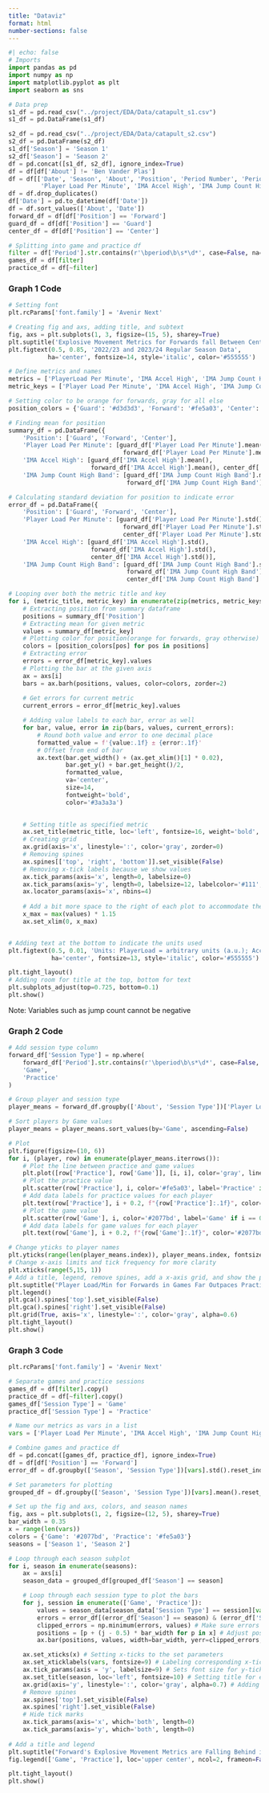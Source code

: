 ```yaml
---
title: "Dataviz"
format: html
number-sections: false
---
```


```python
#| echo: false
# Imports
import pandas as pd
import numpy as np
import matplotlib.pyplot as plt
import seaborn as sns

# Data prep
s1_df = pd.read_csv("../project/EDA/Data/catapult_s1.csv")
s1_df = pd.DataFrame(s1_df)

s2_df = pd.read_csv("../project/EDA/Data/catapult_s2.csv")
s2_df = pd.DataFrame(s2_df)
s1_df['Season'] = 'Season 1'
s2_df['Season'] = 'Season 2'
df = pd.concat([s1_df, s2_df], ignore_index=True)
df = df[df['About'] != 'Ben Vander Plas']
df = df[['Date', 'Season', 'About', 'Position', 'Period Number', 'Period', 'Total Player Load', 
         'Player Load Per Minute', 'IMA Accel High', 'IMA Jump Count High Band', 'Session Total Jumps']]
df = df.drop_duplicates()
df['Date'] = pd.to_datetime(df['Date'])
df = df.sort_values(['About', 'Date'])
forward_df = df[df['Position'] == 'Forward']
guard_df = df[df['Position'] == 'Guard']
center_df = df[df['Position'] == 'Center']

# Splitting into game and practice df
filter = df['Period'].str.contains(r'\bperiod\b\s*\d*', case=False, na=False)
games_df = df[filter]
practice_df = df[~filter]
```

### Graph 1 Code
```python
# Setting font
plt.rcParams['font.family'] = 'Avenir Next'

# Creating fig and axs, adding title, and subtext
fig, axs = plt.subplots(1, 3, figsize=(15, 5), sharey=True)
plt.suptitle('Explosive Movement Metrics for Forwards fall Between Centers, Guards', fontsize=24, weight='bold', color='#3a3a3a')
plt.figtext(0.5, 0.85, '2022/23 and 2023/24 Regular Season Data', 
           ha='center', fontsize=14, style='italic', color='#555555')

# Define metrics and names
metrics = ['PlayerLoad Per Minute', 'IMA Accel High', 'IMA Jump Count High Band']
metric_keys = ['Player Load Per Minute', 'IMA Accel High', 'IMA Jump Count High Band'] 

# Setting color to be orange for forwards, gray for all else
position_colors = {'Guard': '#d3d3d3', 'Forward': '#fe5a03', 'Center': '#d3d3d3'}

# Finding mean for position
summary_df = pd.DataFrame({
    'Position': ['Guard', 'Forward', 'Center'],
    'Player Load Per Minute': [guard_df['Player Load Per Minute'].mean(),
                                forward_df['Player Load Per Minute'].mean(), center_df['Player Load Per Minute'].mean()],
    'IMA Accel High': [guard_df['IMA Accel High'].mean(), 
                       forward_df['IMA Accel High'].mean(), center_df['IMA Accel High'].mean()],
    'IMA Jump Count High Band': [guard_df['IMA Jump Count High Band'].mean(), 
                                 forward_df['IMA Jump Count High Band'].mean(), center_df['IMA Jump Count High Band'].mean()]})

# Calculating standard deviation for position to indicate error
error_df = pd.DataFrame({
    'Position': ['Guard', 'Forward', 'Center'],
    'Player Load Per Minute': [guard_df['Player Load Per Minute'].std(),
                                forward_df['Player Load Per Minute'].std(), 
                                center_df['Player Load Per Minute'].std()],
    'IMA Accel High': [guard_df['IMA Accel High'].std(), 
                       forward_df['IMA Accel High'].std(), 
                       center_df['IMA Accel High'].std()],
    'IMA Jump Count High Band': [guard_df['IMA Jump Count High Band'].std(), 
                                 forward_df['IMA Jump Count High Band'].std(), 
                                 center_df['IMA Jump Count High Band'].std()]})

# Looping over both the metric title and key
for i, (metric_title, metric_key) in enumerate(zip(metrics, metric_keys)):
    # Extracting position from summary dataframe
    positions = summary_df['Position']
    # Extracting mean for given metric
    values = summary_df[metric_key]
    # Plotting color for position(orange for forwards, gray otherwise)
    colors = [position_colors[pos] for pos in positions]
    # Extracting error
    errors = error_df[metric_key].values
    # Plotting the bar at the given axis
    ax = axs[i]
    bars = ax.barh(positions, values, color=colors, zorder=2)
    
    # Get errors for current metric
    current_errors = error_df[metric_key].values

    # Adding value labels to each bar, error as well
    for bar, value, error in zip(bars, values, current_errors):
        # Round both value and error to one decimal place
        formatted_value = f'{value:.1f} ± {error:.1f}'
        # Offset from end of bar
        ax.text(bar.get_width() + (ax.get_xlim()[1] * 0.02), 
                bar.get_y() + bar.get_height()/2, 
                formatted_value,
                va='center', 
                size=14, 
                fontweight='bold', 
                color='#3a3a3a')

       
    # Setting title as specified metric
    ax.set_title(metric_title, loc='left', fontsize=16, weight='bold', color='#3a3a3a')
    # Creating grid
    ax.grid(axis='x', linestyle=':', color='gray', zorder=0)
    # Removing spines
    ax.spines[['top', 'right', 'bottom']].set_visible(False)
    # Removing x-tick labels because we show values
    ax.tick_params(axis='x', length=0, labelsize=0)
    ax.tick_params(axis='y', length=0, labelsize=12, labelcolor='#111', width=0)
    ax.locator_params(axis='x', nbins=4)
    
    # Add a bit more space to the right of each plot to accommodate the value labels
    x_max = max(values) * 1.15
    ax.set_xlim(0, x_max)


# Adding text at the bottom to indicate the units used
plt.figtext(0.5, 0.01, 'Units: PlayerLoad = arbitrary units (a.u.); Acceleration = counts over 3 m/s²; Jump Count High Band = jumps over 40 cm',
            ha='center', fontsize=13, style='italic', color='#555555')

plt.tight_layout()
# Adding room for title at the top, bottom for text
plt.subplots_adjust(top=0.725, bottom=0.1)
plt.show()
```


Note: Variables such as jump count cannot be negative

### Graph 2 Code
```python
# Add session type column
forward_df['Session Type'] = np.where(
    forward_df['Period'].str.contains(r'\bperiod\b\s*\d*', case=False, na=False),
    'Game',
    'Practice'
)

# Group player and session type
player_means = forward_df.groupby(['About', 'Session Type'])['Player Load Per Minute'].mean().unstack()

# Sort players by Game values
player_means = player_means.sort_values(by='Game', ascending=False)

# Plot
plt.figure(figsize=(10, 6))
for i, (player, row) in enumerate(player_means.iterrows()):
    # Plot the line between practice and game values
    plt.plot([row['Practice'], row['Game']], [i, i], color='gray', linewidth=1.5, zorder=1)
    # Plot the practice value
    plt.scatter(row['Practice'], i, color='#fe5a03', label='Practice' if i == 0 else "", zorder=2)
    # Add data labels for practice values for each player
    plt.text(row['Practice'], i + 0.2, f"{row['Practice']:.1f}", color='#fe5a03', ha='center', fontsize=8)
    # Plot the game value
    plt.scatter(row['Game'], i, color='#2077bd', label='Game' if i == 0 else "", zorder=2)
    # Add data labels for game values for each player
    plt.text(row['Game'], i + 0.2, f"{row['Game']:.1f}", color='#2077bd', ha='center', fontsize=8)

# Change yticks to player names
plt.yticks(range(len(player_means.index)), player_means.index, fontsize=9)
# Change x-axis limits and tick frequency for more clarity
plt.xticks(range(5,15, 1))
# Add a title, legend, remove spines, add a x-axis grid, and show the plot
plt.suptitle("Player Load/Min for Forwards in Games Far Outpaces Practice Performance", fontsize=18)
plt.legend()
plt.gca().spines['top'].set_visible(False)
plt.gca().spines['right'].set_visible(False)
plt.grid(True, axis='x', linestyle=':', color='gray', alpha=0.6)
plt.tight_layout()
plt.show()
```

### Graph 3 Code
```python
plt.rcParams['font.family'] = 'Avenir Next'

# Separate games and practice sessions
games_df = df[filter].copy()
practice_df = df[~filter].copy()
games_df['Session Type'] = 'Game'
practice_df['Session Type'] = 'Practice'

# Name our metrics as vars in a list
vars = ['Player Load Per Minute', 'IMA Accel High', 'IMA Jump Count High Band']

# Combine games and practice df 
df = pd.concat([games_df, practice_df], ignore_index=True)
df = df[df['Position'] == 'Forward']
error_df = df.groupby(['Season', 'Session Type'])[vars].std().reset_index() 

# Set parameters for plotting
grouped_df = df.groupby(['Season', 'Session Type'])[vars].mean().reset_index()

# Set up the fig and axs, colors, and season names
fig, axs = plt.subplots(1, 2, figsize=(12, 5), sharey=True)
bar_width = 0.35
x = range(len(vars))
colors = {'Game': '#2077bd', 'Practice': '#fe5a03'}
seasons = ['Season 1', 'Season 2']

# Loop through each season subplot
for i, season in enumerate(seasons):
    ax = axs[i]
    season_data = grouped_df[grouped_df['Season'] == season]

    # Loop through each session type to plot the bars
    for j, session in enumerate(['Game', 'Practice']):
        values = season_data[season_data['Session Type'] == session][vars].values.flatten()
        errors = error_df[(error_df['Season'] == season) & (error_df['Session Type'] == session)][vars].values.flatten() # Calculate errors
        clipped_errors = np.minimum(errors, values) # Make sure errors are not below 0
        positions = [p + (j - 0.5) * bar_width for p in x] # Adjust positions for each session type
        ax.bar(positions, values, width=bar_width, yerr=clipped_errors, color=colors[session], label=session, zorder = 2) # Plot bars with error bars

    ax.set_xticks(x) # Setting x-ticks to the set parameters
    ax.set_xticklabels(vars, fontsize=9) # Labeling corresponding x-ticks with the variables
    ax.tick_params(axis = 'y', labelsize=9) # Sets font size for y-ticks 
    ax.set_title(season, loc='left', fontsize=10) # Setting title for each subplot
    ax.grid(axis='y', linestyle=':', color='gray', alpha=0.7) # Adding grid for y-axis
    # Remove spines
    ax.spines['top'].set_visible(False) 
    ax.spines['right'].set_visible(False)
    # Hide tick marks
    ax.tick_params(axis='x', which='both', length=0)
    ax.tick_params(axis='y', which='both', length=0)
    
# Add a title and legend
plt.suptitle("Forward's Explosive Movement Metrics are Falling Behind in Practice", fontsize = 20)
fig.legend(['Game', 'Practice'], loc='upper center', ncol=2, frameon=False, fontsize=10)

plt.tight_layout()
plt.show()
```